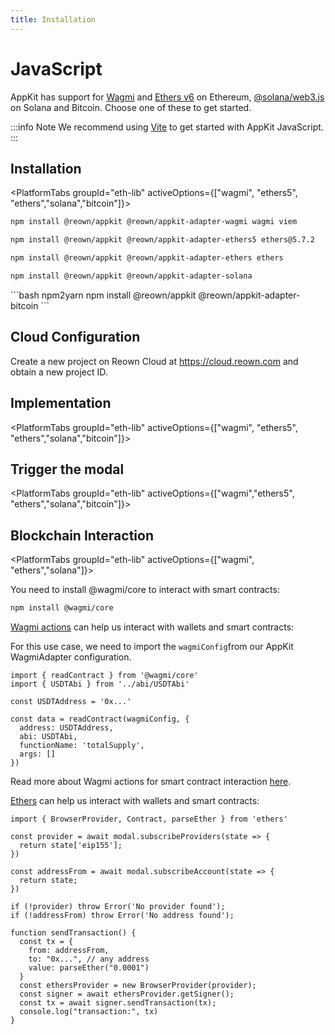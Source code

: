 ```yaml
---
title: Installation
---
```









# JavaScript

AppKit has support for [Wagmi](https://wagmi.sh/) and [Ethers v6](https://docs.ethers.org/v6/) on Ethereum, [@solana/web3.js](https://solana-labs.github.io/solana-web3.js/) on Solana and Bitcoin.
Choose one of these to get started.

:::info Note
We recommend using [Vite](https://vitejs.dev/guide/#scaffolding-your-first-vite-project) to get started with AppKit JavaScript.
:::

## Installation

<PlatformTabs groupId="eth-lib" activeOptions={["wagmi", "ethers5", "ethers","solana","bitcoin"]}>
<PlatformTabItem value="wagmi">

```bash npm2yarn
npm install @reown/appkit @reown/appkit-adapter-wagmi wagmi viem
```

</PlatformTabItem>
<PlatformTabItem value="ethers5">

```bash npm2yarn
npm install @reown/appkit @reown/appkit-adapter-ethers5 ethers@5.7.2
```

</PlatformTabItem>
<PlatformTabItem value="ethers">

```bash npm2yarn
npm install @reown/appkit @reown/appkit-adapter-ethers ethers
```

</PlatformTabItem>
<PlatformTabItem value="solana">

```bash npm2yarn
npm install @reown/appkit @reown/appkit-adapter-solana
```

</PlatformTabItem>
<PlatformTabItem value="bitcoin">
```bash npm2yarn
npm install @reown/appkit @reown/appkit-adapter-bitcoin
```

</PlatformTabItem>
</PlatformTabs>

## Cloud Configuration

Create a new project on Reown Cloud at https://cloud.reown.com and obtain a new project ID.

<CloudBanner />

## Implementation

<PlatformTabs groupId="eth-lib" activeOptions={["wagmi", "ethers5", "ethers","solana","bitcoin"]}>
<PlatformTabItem value="wagmi">
<GithubBox name="wagmi Example" url="https://github.com/reown-com/appkit-web-examples/tree/main/javascript/javascript-wagmi" description="Check the Javascript wagmi example"></GithubBox>

<WagmiImplementation />

</PlatformTabItem>
<PlatformTabItem value="ethers5">

<Ethers5Implementation />

</PlatformTabItem>
<PlatformTabItem value="ethers">
<GithubBox name="ethers Example" url="https://github.com/reown-com/appkit-web-examples/tree/main/javascript/javascript-ethers" description="Check the Javascript ethers example"></GithubBox>

<EthersImplementation />

</PlatformTabItem>
<PlatformTabItem value="solana">
<GithubBox name="Solana Example" url="https://github.com/reown-com/appkit-web-examples/tree/main/javascript/javascript-solana" description="Check the Javascript Solana example"></GithubBox>

<SolanaImplementation />

</PlatformTabItem>
<PlatformTabItem value="bitcoin">
<GithubBox name="Bitcoin Example" url="https://github.com/reown-com/appkit-web-examples/tree/main/javascript/javascript-bitcoin" description="Check the Javascript Bitcoin example"></GithubBox>

<BitcoinImplementation />

</PlatformTabItem>
</PlatformTabs>

## Trigger the modal

<PlatformTabs groupId="eth-lib" activeOptions={["wagmi","ethers5", "ethers","solana","bitcoin"]}>
<PlatformTabItem value="wagmi">

<WagmiModal />

</PlatformTabItem>
<PlatformTabItem value="ethers5">

<EthersModal />

</PlatformTabItem>
<PlatformTabItem value="ethers">

<EthersModal />

</PlatformTabItem>
<PlatformTabItem value="solana">

<SolanaModal />

</PlatformTabItem>
<PlatformTabItem value="bitcoin">

<BitcoinModal />

</PlatformTabItem>
</PlatformTabs>

## Blockchain Interaction

<PlatformTabs groupId="eth-lib" activeOptions={["wagmi", "ethers","solana"]}>

<PlatformTabItem value="wagmi">
You need to install @wagmi/core to interact with smart contracts:

```bash npm2yarn
npm install @wagmi/core
```

[Wagmi actions](https://wagmi.sh/core/api/actions/readContract) can help us interact with wallets and smart contracts:

For this use case, we need to import the `wagmiConfig`from our AppKit WagmiAdapter configuration.
```tsx
import { readContract } from '@wagmi/core'
import { USDTAbi } from '../abi/USDTAbi'

const USDTAddress = '0x...'

const data = readContract(wagmiConfig, {
  address: USDTAddress,
  abi: USDTAbi,
  functionName: 'totalSupply',
  args: []
})

```

Read more about Wagmi actions for smart contract interaction [here](https://wagmi.sh/core/actions/readContract).

</PlatformTabItem>
<PlatformTabItem value="ethers">

[Ethers](https://docs.ethers.org/v6/) can help us interact with wallets and smart contracts:

```tsx
import { BrowserProvider, Contract, parseEther } from 'ethers'

const provider = await modal.subscribeProviders(state => {
  return state['eip155'];
})

const addressFrom = await modal.subscribeAccount(state => {
  return state;
})

if (!provider) throw Error('No provider found');
if (!addressFrom) throw Error('No address found');

function sendTransaction() {
  const tx = {
    from: addressFrom,
    to: "0x...", // any address
    value: parseEther("0.0001")
  }
  const ethersProvider = new BrowserProvider(provider);
  const signer = await ethersProvider.getSigner();
  const tx = await signer.sendTransaction(tx);
  console.log("transaction:", tx)
}

```

</PlatformTabItem>
<PlatformTabItem value="solana">
  <SolanaPrograms />
</PlatformTabItem>
</PlatformTabs>
